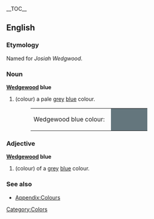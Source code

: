__TOC__
==English==

===Etymology===
Named for ''Josiah Wedgwood''.

===Noun===
'''[[Wedgewood]] blue'''
#(colour) a pale [[grey]] [[blue]] colour.
#:<table><tr><td>Wedgewood blue colour: &nbsp;</td><td bgcolor="#64767D" width="80">&nbsp; </td></tr></table>

===Adjective===
'''[[Wedgewood]] blue'''
#(colour) of a [[grey]] [[blue]] colour.

===See also===
*[[Wiktionary_Appendix:Colours|Appendix:Colours]]

[[Category:Colors]]